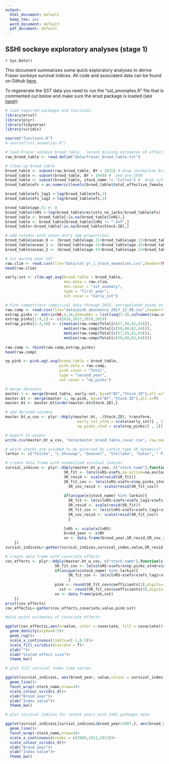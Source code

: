 ```yaml
---
output:
  html_document: default
  keep_tex: yes
  word_document: default
  pdf_document: default
---
```


## SSHI sockeye exploratory analyses (stage 1)
`r Sys.Date()`

This document summarizes some quick exploratory analyses to derive Fraser sockeye survival indices. All code and associated data can be found on Github [here](https://github.com/brendanmichaelconnors/SSHI-sockeye). 

To regenerate the SST data you need to run the "sst_anomalies.R" file that is commented out below and make sure the ersst package is loaded (see [here](https://github.com/michaelmalick/r-ersst)))

```r
# load required packages and functions
library(ersst)     
library(plyr)
library(tidyverse)
library(viridis)

source("functions.R")
# source("sst_anomalies.R")
```
```r

# load Fraser sockeye brood table,  recent missing estimates of effective female spawners were added to this file 
raw_brood_table <- read.delim("data/fraser_brood_table.txt")

# clean up brood table
brood_table <- subset(raw_brood_table, BY < 2015) # drop incomplete brood years
brood_table <- subset(brood_table, BY > 1949) #  and pre-1950
brood_table <- subset(brood_table, stock_name != "Cultus") #  drop cultus which does not have recruitment and spawner estimates in recent years due to contamination from hatchery fish 
brood_table$efs <-as.numeric(levels(brood_table$total_effective_female_spawner))[brood_table$total_effective_female_spawner]

brood_table$efs_lag1 <-lag(brood_table$efs,1)
brood_table$efs_lag2 <-lag(brood_table$efs,2)

brood_table$age.51 <- 0
brood_table$lnRS <-log(brood_table$recruits_no_jacks/brood_table$efs)
brood_table <- brood_table[!is.na(brood_table$lnRS),] 
brood_table <- brood_table[brood_table$lnRS != "-Inf",] 
brood_table<-brood_table[!is.na(brood_table$Stock.ID),]

# add columns with ocean entry age proportions
brood_table$ocean_0 <- (brood_table$age.21+brood_table$age.31+brood_table$age.41+brood_table$age.51)/brood_table$total_recruits
brood_table$ocean_1 <- (brood_table$age.32+brood_table$age.42+brood_table$age.52+brood_table$age.62)/brood_table$total_recruits
brood_table$ocean_2 <- (brood_table$age.43+brood_table$age.53+brood_table$age.63)/brood_table$total_recruits
```
```r
# 1st marine year SST
raw.clim <- read.csv(file="data/sst_yr_1_stock_anomalies.csv",header=TRUE)
head(raw.clim)

early.sst <- clim.wgt.avg(brood.table = brood_table,
                          env.data = raw.clim,
                          env.covar = "sst_anomaly",
                          type = "first_year",
                          out.covar = "early_sst") 

# Pink competitors (empirical data through 2015, extrapolated based on last four years of data for odd and even lines thereafter)
raw.comp <- read.csv(file="data/pink_abundance_2017_12_08.csv",header=TRUE)
extrap_pinks <- matrix(NA,4,16,dimnames = list(seq(1:4),colnames(raw.comp)))
extrap_pinks[1:4,1] <- c(2016,2017,2018,2019)
extrap_pinks[1:4,16] <- c(median(raw.comp$Total[c(57,59,61,63)]),
                          median(raw.comp$Total[c(58,60,62,64)]),
                          median(raw.comp$Total[c(57,59,61,63)]),
                          median(raw.comp$Total[c(58,60,62,64)]))
  
raw.comp <- rbind(raw.comp,extrap_pinks)
head(raw.comp)

np.pink <- pink.wgt.avg(brood.table = brood_table,
                        pink.data = raw.comp,
                        pink.covar = "Total",
                        type = "second_year",
                        out.covar = "np_pinks")

# merge datasets
master.1 <- merge(brood_table, early.sst, by=c("BY","Stock.ID"),all.x=T)
master.bt <- merge(master.1, np.pink, by=c("BY","Stock.ID"),all.x=T)
master.bt <- master.bt[order(master.bt$Stock.ID),]

# add derived columns
master.bt_w_cov <- plyr::ddply(master.bt, .(Stock.ID), transform,
                                early_sst_stnd = scale(early_sst)[ , 1],
                                np_pinks_stnd = scale(np_pinks)[ , 1])  

# export to output
write.csv(master.bt_w_cov, "data/master_brood_table_covar.csv", row.names=FALSE)
```
```r
# which stocks are assumed to be governed by Larkin type SR dynamics? 
larkin <- c("Chilko", "L.Shuswap", "Quesnel", "Stellako", "Gates", " Pitt", " Scotch", "Seymour", " Birkenhead")

# create data frame with normalized survival indices
survial_indices <- plyr::ddply(master.bt_w_cov, c("stock_name"),function(x) {
                          SR_fit <- lm(x$lnRS~x$efs,na.action=na.exclude)
                          SR_resid <- scale(resid(SR_fit))
                          SR_fit_cov <- lm(x$lnRS~x$efs+x$np_pinks_stnd+x$early_sst_stnd,na.action=na.exclude)
	                        SR_cov_resid <- scale(resid(SR_fit_cov))
	                        
                          if(unique(x$stock_name) %in% larkin){
                            SR_fit <- lm(x$lnRS~x$efs+x$efs_lag1+x$efs_lag2,na.action=na.exclude)
                            SR_resid <- scale(resid(SR_fit))
                            SR_fit_cov <- lm(x$lnRS~x$efs+x$efs_lag1+x$efs_lag2+x$np_pinks_stnd+x$early_sst_stnd,na.action=na.exclude)
  	                        SR_cov_resid <- scale(resid(SR_fit_cov))                            
                            }
	                        
                          lnRS <- scale(x$lnRS)
                          brood_year <- x$BY
                          xx <- data.frame(brood_year,SR_resid,SR_cov_resid,lnRS)
	})
survial_indicesL<-gather(survial_indices,survival_index,value,SR_resid:lnRS)

# create data frame with covariate effects
cov_effects <- plyr::ddply(master.bt_w_cov, c("stock_name"),function(x) {
                      SR_fit_cov <- lm(x$lnRS~x$efs+x$np_pinks_stnd+x$early_sst_stnd,na.action=na.exclude)
                      if(unique(x$stock_name) %in% larkin){
                            SR_fit_cov <- lm(x$lnRS~x$efs+x$efs_lag1+x$efs_lag2+x$np_pinks_stnd+x$early_sst_stnd,na.action=na.exclude)
                            }
                      pink <- round(SR_fit_cov$coefficients[3],digits=3)
	                    sst <- round(SR_fit_cov$coefficients[4],digits=3)
                      xx <- data.frame(pink,sst)
	})
print(cov_effects)
cov_effectsL<-gather(cov_effects,covariate,value,pink:sst)

```
```r
#plot point estimates of covariate effects 

ggplot(cov_effectsL,aes(x=value, color = covariate, fill = covariate))+
  geom_density(alpha=0.5)+
  geom_rug()+
  scale_x_continuous(limits=c(-1,0.5))+
  scale_fill_viridis(discrete = T)+
  ylab("")+
  xlab("Scaled effect size")+
  theme_bw()
```

```r
# plot full survival index time series

ggplot(survial_indicesL, aes(brood_year, value,colour = survival_index)) +
  geom_line()+
  facet_wrap(~stock_name,nrow=4)+
  scale_colour_viridis_d()+
  xlab("Brood year")+
  ylab("Index value")+
  theme_bw()
```
```r
# plot survival indices for recent years with SSHI pathogen data

ggplot(survial_indicesL[survial_indicesL$brood_year>2007,], aes(brood_year, value, colour = survival_index)) +
  geom_line()+
  facet_wrap(~stock_name,nrow=4)+
  scale_x_continuous(breaks = c(2009,2011,2013))+ 
  scale_colour_viridis_d()+
  xlab("Brood year")+
  ylab("Index value")+
  theme_bw()
```
